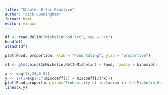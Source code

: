 ```yaml
---
title: "Chapter 8 For Practice"
author: "Jack Cunningham"
format: html
editor: visual
---
```


```r
df <- read.delim("MichelinFood.txt", sep = "\t")
head(df)
attach(df)
```

```r
plot(Food, proportion, xlab = "Food Rating", ylab = "proportion")
```

```r
m1 <- glm(cbind(InMichelin,NotInMichelin) ~ Food, family = binomial)
```

```r
x <- seq(15,28,0.05)
y <- 1/(1+exp(-1*(m1$coeff[1] + m1$coeff[2]*x)))
plot(Food,proportion,ylab="Probability of inclusion in the Michelin Guide",xlab="Zagat Food Rating")
lines(x,y)
```
